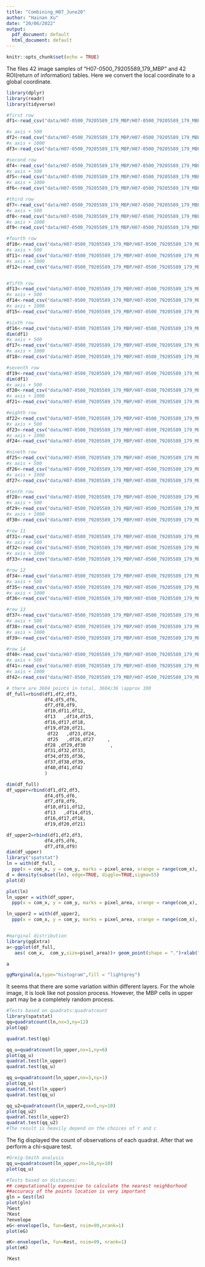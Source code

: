 ```yaml
---
title: "Combining_H07_June20"
author: "Hainan Xu"
date: "20/06/2022"
output:
  pdf_document: default
  html_document: default
---
```


```r
knitr::opts_chunk$set(echo = TRUE)
```

The files 42 image samples of "H07-0500_79205589_179_MBP" and 42 ROI(return of information) tables. Here we convert the local coordinate to a global coordinate.
```R
library(dplyr)
library(readr)
library(tidyverse)

#first row
df1<-read_csv("data/H07-0500_79205589_179_MBP/H07-0500_79205589_179_MBP._01_analysis_results.csv")%>%select("com_x","com_y","pixel_area")

#x axis + 500
df2<-read_csv("data/H07-0500_79205589_179_MBP/H07-0500_79205589_179_MBP._02_analysis_results.csv")%>%select("com_x","com_y","pixel_area")%>%mutate(com_x=com_x+500)
#x axis + 1000
df3<-read_csv("data/H07-0500_79205589_179_MBP/H07-0500_79205589_179_MBP._03_analysis_results.csv")%>%select("com_x","com_y","pixel_area")%>%mutate(com_x=com_x+1000)

#second row
df4<-read_csv("data/H07-0500_79205589_179_MBP/H07-0500_79205589_179_MBP._04_analysis_results.csv")%>%select("com_x","com_y","pixel_area")%>%mutate(com_x=com_x,com_y=com_y+300)
#x axis + 500
df5<-read_csv("data/H07-0500_79205589_179_MBP/H07-0500_79205589_179_MBP._05_analysis_results.csv")%>%select("com_x","com_y","pixel_area")%>%mutate(com_x=com_x+500,com_y=com_y+300)
#x axis + 1000
df6<-read_csv("data/H07-0500_79205589_179_MBP/H07-0500_79205589_179_MBP._06_analysis_results.csv")%>%select("com_x","com_y","pixel_area")%>%mutate(com_x=com_x+1000,com_y=com_y+300)

#third row
df7<-read_csv("data/H07-0500_79205589_179_MBP/H07-0500_79205589_179_MBP._07_analysis_results.csv")%>%select("com_x","com_y","pixel_area")%>%mutate(com_x=com_x,com_y=com_y+600)
#x axis + 500
df8<-read_csv("data/H07-0500_79205589_179_MBP/H07-0500_79205589_179_MBP._08_analysis_results.csv")%>%select("com_x","com_y","pixel_area")%>%mutate(com_x=com_x+500,com_y=com_y+600)
#x axis + 1000
df9<-read_csv("data/H07-0500_79205589_179_MBP/H07-0500_79205589_179_MBP._09_analysis_results.csv")%>%select("com_x","com_y","pixel_area")%>%mutate(com_x=com_x+1000,com_y=com_y+600)

#fourth row
df10<-read_csv("data/H07-0500_79205589_179_MBP/H07-0500_79205589_179_MBP._10_analysis_results.csv")%>%select("com_x","com_y","pixel_area")%>%mutate(com_x=com_x,com_y=com_y+900)
#x axis + 500
df11<-read_csv("data/H07-0500_79205589_179_MBP/H07-0500_79205589_179_MBP._11_analysis_results.csv")%>%select("com_x","com_y","pixel_area")%>%mutate(com_x=com_x+500,com_y=com_y+900)
#x axis + 1000
df12<-read_csv("data/H07-0500_79205589_179_MBP/H07-0500_79205589_179_MBP._12_analysis_results.csv")%>%select("com_x","com_y","pixel_area")%>%mutate(com_x=com_x+1000,com_y=com_y+900)


#fifth row
df13<-read_csv("data/H07-0500_79205589_179_MBP/H07-0500_79205589_179_MBP._13_analysis_results.csv")%>%select("com_x","com_y","pixel_area")%>%mutate(com_x=com_x,com_y=com_y+300*4)
#x axis + 500
df14<-read_csv("data/H07-0500_79205589_179_MBP/H07-0500_79205589_179_MBP._14_analysis_results.csv")%>%select("com_x","com_y","pixel_area")%>%mutate(com_x=com_x+500,com_y=com_y+300*4)
#x axis + 1000
df15<-read_csv("data/H07-0500_79205589_179_MBP/H07-0500_79205589_179_MBP._15_analysis_results.csv")%>%select("com_x","com_y","pixel_area")%>%mutate(com_x=com_x+1000,com_y=com_y+300*4)

#sixth row
df16<-read_csv("data/H07-0500_79205589_179_MBP/H07-0500_79205589_179_MBP._16_analysis_results.csv")%>%select("com_x","com_y","pixel_area")%>%mutate(com_x=com_x,com_y=com_y+300*5)
dim(df1)
#x axis + 500
df17<-read_csv("data/H07-0500_79205589_179_MBP/H07-0500_79205589_179_MBP._17_analysis_results.csv")%>%select("com_x","com_y","pixel_area")%>%mutate(com_x=com_x+500,com_y=com_y+300*5)
#x axis + 1000
df18<-read_csv("data/H07-0500_79205589_179_MBP/H07-0500_79205589_179_MBP._18_analysis_results.csv")%>%select("com_x","com_y","pixel_area")%>%mutate(com_x=com_x+1000,com_y=com_y+300*5)

#seventh row
df19<-read_csv("data/H07-0500_79205589_179_MBP/H07-0500_79205589_179_MBP._19_analysis_results.csv")%>%select("com_x","com_y","pixel_area")%>%mutate(com_x=com_x,com_y=com_y+300*6)
dim(df1)
#x axis + 500
df20<-read_csv("data/H07-0500_79205589_179_MBP/H07-0500_79205589_179_MBP._20_analysis_results.csv")%>%select("com_x","com_y","pixel_area")%>%mutate(com_x=com_x+500,com_y=com_y+300*6)
#x axis + 1000
df21<-read_csv("data/H07-0500_79205589_179_MBP/H07-0500_79205589_179_MBP._21_analysis_results.csv")%>%select("com_x","com_y","pixel_area")%>%mutate(com_x=com_x+1000,com_y=com_y+300*6)

#eighth row
df22<-read_csv("data/H07-0500_79205589_179_MBP/H07-0500_79205589_179_MBP._22_analysis_results.csv")%>%select("com_x","com_y","pixel_area")%>%mutate(com_x=com_x,com_y=com_y+300*7)
#x axis + 500
df23<-read_csv("data/H07-0500_79205589_179_MBP/H07-0500_79205589_179_MBP._23_analysis_results.csv")%>%select("com_x","com_y","pixel_area")%>%mutate(com_x=com_x+500,com_y=com_y+300*7)
#x axis + 1000
df24<-read_csv("data/H07-0500_79205589_179_MBP/H07-0500_79205589_179_MBP._24_analysis_results.csv")%>%select("com_x","com_y","pixel_area")%>%mutate(com_x=com_x+1000,com_y=com_y+300*7)

#nineth row
df25<-read_csv("data/H07-0500_79205589_179_MBP/H07-0500_79205589_179_MBP._25_analysis_results.csv")%>%select("com_x","com_y","pixel_area")%>%mutate(com_x=com_x,com_y=com_y+300*8)
#x axis + 500
df26<-read_csv("data/H07-0500_79205589_179_MBP/H07-0500_79205589_179_MBP._26_analysis_results.csv")%>%select("com_x","com_y","pixel_area")%>%mutate(com_x=com_x+500,com_y=com_y+300*8)
#x axis + 1000
df27<-read_csv("data/H07-0500_79205589_179_MBP/H07-0500_79205589_179_MBP._27_analysis_results.csv")%>%select("com_x","com_y","pixel_area")%>%mutate(com_x=com_x+1000,com_y=com_y+300*8)

#tenth row
df28<-read_csv("data/H07-0500_79205589_179_MBP/H07-0500_79205589_179_MBP._28_analysis_results.csv")%>%select("com_x","com_y","pixel_area")%>%mutate(com_x=com_x,com_y=com_y+300*9)
#x axis + 500
df29<-read_csv("data/H07-0500_79205589_179_MBP/H07-0500_79205589_179_MBP._29_analysis_results.csv")%>%select("com_x","com_y","pixel_area")%>%mutate(com_x=com_x+500,com_y=com_y+300*9)
#x axis + 1000
df30<-read_csv("data/H07-0500_79205589_179_MBP/H07-0500_79205589_179_MBP._30_analysis_results.csv")%>%select("com_x","com_y","pixel_area")%>%mutate(com_x=com_x+1000,com_y=com_y+300*9)

#row 11
df31<-read_csv("data/H07-0500_79205589_179_MBP/H07-0500_79205589_179_MBP._31_analysis_results.csv")%>%select("com_x","com_y","pixel_area")%>%mutate(com_x=com_x,com_y=com_y+300*10)
#x axis + 500
df32<-read_csv("data/H07-0500_79205589_179_MBP/H07-0500_79205589_179_MBP._32_analysis_results.csv")%>%select("com_x","com_y","pixel_area")%>%mutate(com_x=com_x+500,com_y=com_y+300*10)
#x axis + 1000
df33<-read_csv("data/H07-0500_79205589_179_MBP/H07-0500_79205589_179_MBP._33_analysis_results.csv")%>%select("com_x","com_y","pixel_area")%>%mutate(com_x=com_x+1000,com_y=com_y+300*10)

#row 12
df34<-read_csv("data/H07-0500_79205589_179_MBP/H07-0500_79205589_179_MBP._34_analysis_results.csv")%>%select("com_x","com_y","pixel_area")%>%mutate(com_x=com_x,com_y=com_y+300*11)
#x axis + 500
df35<-read_csv("data/H07-0500_79205589_179_MBP/H07-0500_79205589_179_MBP._35_analysis_results.csv")%>%select("com_x","com_y","pixel_area")%>%mutate(com_x=com_x+500,com_y=com_y+300*11)
#x axis + 1000
df36<-read_csv("data/H07-0500_79205589_179_MBP/H07-0500_79205589_179_MBP._36_analysis_results.csv")%>%select("com_x","com_y","pixel_area")%>%mutate(com_x=com_x+1000,com_y=com_y+300*11)

#row 13
df37<-read_csv("data/H07-0500_79205589_179_MBP/H07-0500_79205589_179_MBP._37_analysis_results.csv")%>%select("com_x","com_y","pixel_area")%>%mutate(com_x=com_x,com_y=com_y+300*12)
#x axis + 500
df38<-read_csv("data/H07-0500_79205589_179_MBP/H07-0500_79205589_179_MBP._38_analysis_results.csv")%>%select("com_x","com_y","pixel_area")%>%mutate(com_x=com_x+500,com_y=com_y+300*12)
#x axis + 1000
df39<-read_csv("data/H07-0500_79205589_179_MBP/H07-0500_79205589_179_MBP._39_analysis_results.csv")%>%select("com_x","com_y","pixel_area")%>%mutate(com_x=com_x+1000,com_y=com_y+300*12)

#row 14
df40<-read_csv("data/H07-0500_79205589_179_MBP/H07-0500_79205589_179_MBP._40_analysis_results.csv")%>%select("com_x","com_y","pixel_area")%>%mutate(com_x=com_x,com_y=com_y+300*13)
#x axis + 500
df41<-read_csv("data/H07-0500_79205589_179_MBP/H07-0500_79205589_179_MBP._41_analysis_results.csv")%>%select("com_x","com_y","pixel_area")%>%mutate(com_x=com_x+500,com_y=com_y+300*13)
#x axis + 1000
df42<-read_csv("data/H07-0500_79205589_179_MBP/H07-0500_79205589_179_MBP._42_analysis_results.csv")%>%select("com_x","com_y","pixel_area")%>%mutate(com_x=com_x+1000,com_y=com_y+300*13)

```

```R
# there are 3604 points in total, 3604/36 \approx 100
df_full=rbind(df1,df2,df3,
              df4,df5,df6,
              df7,df8,df9,
              df10,df11,df12,
              df13   ,df14,df15,
              df16,df17,df18,
              df19,df20,df21,
               df22   ,df23,df24,
               df25   ,df26,df27     ,
              df28 ,df29,df30         ,
              df31,df32,df33,
              df34,df35,df36,
              df37,df38,df39,
              df40,df41,df42
              )

dim(df_full)
df_upper=rbind(df1,df2,df3,
              df4,df5,df6,
              df7,df8,df9,
              df10,df11,df12,
              df13   ,df14,df15,
              df16,df17,df18,
              df19,df20,df21)

df_upper2=rbind(df1,df2,df3,
              df4,df5,df6,
              df7,df8,df9)
dim(df_upper)
library("spatstat")
ln = with(df_full,
  ppp(x = com_x, y = com_y, marks = pixel_area, xrange = range(com_x), yrange = range(com_y)))
d = density(subset(ln), edge=TRUE, diggle=TRUE,sigma=55)
plot(d)

plot(ln)
ln_upper = with(df_upper,
  ppp(x = com_x, y = com_y, marks = pixel_area, xrange = range(com_x), yrange = range(com_y)))

ln_upper2 = with(df_upper2,
  ppp(x = com_x, y = com_y, marks = pixel_area, xrange = range(com_x), yrange = range(com_y)))



```

```R
#marginal distribution
library(ggExtra)
a<-ggplot(df_full,
   aes( com_x,  com_y,size=pixel_area))+ geom_point(shape = ".")+xlab("x position in pixel")+ylab("y position in pixel")+geom_jitter(width = 0, height = 0.001, alpha = 0.5)+ theme(aspect.ratio = 1)+theme_bw()

a

ggMarginal(a,type="histogram",fill = "lightgrey")

```

It seems that there are some variation within different layers. For the whole image, it is look like not possion process. However, the MBP cells in upper part may be a completely random process.

```R
#Tests based on quadrats:quadratcount
library(spatstat)
qq=quadratcount(ln,nx=3,ny=12)
plot(qq)

quadrat.test(qq)

qq_u=quadratcount(ln_upper,nx=1,ny=6)
plot(qq_u)
quadrat.test(ln_upper)
quadrat.test(qq_u)

qq_u=quadratcount(ln_upper,nx=3,ny=1)
plot(qq_u)
quadrat.test(ln_upper)
quadrat.test(qq_u)

qq_u2=quadratcount(ln_upper2,nx=5,ny=10)
plot(qq_u2)
quadrat.test(ln_upper2)
quadrat.test(qq_u2)
#The result is heavily depend on the choices of r and c


```
The fig displayed the count of observations of each quadrat. After that we perform a chi-square test.
```R
#Greig-Smith analysis
qq_u=quadratcount(ln_upper,nx=10,ny=10)
plot(qq_u)

```

```R
#Tests based on distances:
## computationally expensive to calculate the nearest neighborhood
##accuracy of the points location is very important
gln = Gest(ln)
plot(gln)
?Gest
?Kest
?envelope
eG<-envelope(ln, fun=Gest, nsim=99,nrank=1)
plot(eG)

eK<-envelope(ln, fun=Kest, nsim=99, nrank=1)
plot(eK)
```

```r
?Kest

```
